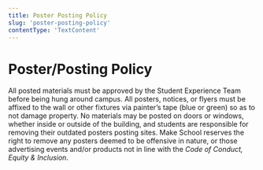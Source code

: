 ```yaml
---
title: Poster Posting Policy
slug: 'poster-posting-policy'
contentType: 'TextContent'
---
```


# Poster/Posting Policy

All posted materials must be approved by the Student Experience Team before being hung around
campus. All posters, notices, or flyers must be affixed to the wall or other fixtures via painter’s
tape (blue or green) so as to not damage property. No materials may be posted on doors or windows,
whether inside or outside of the building, and students are responsible for removing their outdated
posters posting sites. Make School reserves the right to remove any posters deemed to be offensive
in nature, or those advertising events and/or products not in line with the _Code of Conduct, Equity
& Inclusion_.
